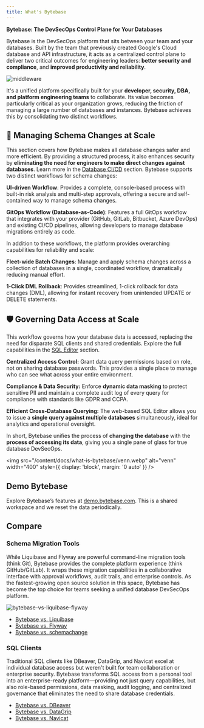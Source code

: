 ```yaml
---
title: What's Bytebase
---
```


**Bytebase: The DevSecOps Control Plane for Your Databases**

Bytebase is the DevSecOps platform that sits between your team and your databases. Built by the team that previously created Google's Cloud database and API infrastructure, it acts as a centralized control plane to deliver two critical outcomes for engineering leaders: **better security and compliance**, and **improved productivity and reliability**.

![middleware](/content/docs/what-is-bytebase/middleware.webp)

It's a unified platform specifically built for your **developer, security, DBA, and platform engineering teams** to collaborate. Its value becomes particularly critical as your organization grows, reducing the friction of managing a large number of databases and instances. Bytebase achieves this by consolidating two distinct workflows.

## 🚀 Managing Schema Changes at Scale

This section covers how Bytebase makes all database changes safer and more efficient. By providing a structured process, it also enhances security by **eliminating the need for engineers to make direct changes against databases**. Learn more in the [Database CI/CD](/change-database/change-workflow) section. Bytebase supports two distinct workflows for schema changes:

**UI-driven Workflow**: Provides a complete, console-based process with built-in risk analysis and multi-step approvals, offering a secure and self-contained way to manage schema changes.

**GitOps Workflow (Database-as-Code)**: Features a full GitOps workflow that integrates with your provider (GitHub, GitLab, Bitbucket, Azure DevOps) and existing CI/CD pipelines, allowing developers to manage database migrations entirely as code.

In addition to these workflows, the platform provides overarching capabilities for reliability and scale:

**Fleet-wide Batch Changes**: Manage and apply schema changes across a collection of databases in a single, coordinated workflow, dramatically reducing manual effort.

**1-Click DML Rollback**: Provides streamlined, 1-click rollback for data changes (DML), allowing for instant recovery from unintended UPDATE or DELETE statements.

## 🛡️ Governing Data Access at Scale

This workflow governs how your database data is accessed, replacing the need for disparate SQL clients and shared credentials. Explore the full capabilities in the [SQL Editor](/sql-editor/overview) section.

**Centralized Access Control:** Grant data query permissions based on role, not on sharing database passwords. This provides a single place to manage who can see what across your entire environment.

**Compliance & Data Security:** Enforce **dynamic data masking** to protect sensitive PII and maintain a complete audit log of every query for compliance with standards like GDPR and CCPA.

**Efficient Cross-Database Querying:** The web-based SQL Editor allows you to issue a **single query against multiple databases** simultaneously, ideal for analytics and operational oversight.

In short, Bytebase unifies the process of **changing the database** with the **process of accessing its data**, giving you a single pane of glass for true database DevSecOps.

<img
  src="/content/docs/what-is-bytebase/venn.webp"
  alt="venn"
  width="400"
  style={{ display: 'block', margin: '0 auto' }}
/>

## Demo Bytebase

Explore Bytebase’s features at [demo.bytebase.com](https://demo.bytebase.com). This is a shared workspace and we reset the data periodically.

## Compare

### Schema Migration Tools

While Liquibase and Flyway are powerful command-line migration tools (think Git), Bytebase provides the complete platform experience (think GitHub/GitLab). It wraps these migration capabilities in a collaborative interface with approval workflows, audit trails, and enterprise controls. As the fastest-growing open source solution in this space, Bytebase has become the top choice for teams seeking a unified database DevSecOps platform.

![bytebase-vs-liquibase-flyway](/content/docs/what-is-bytebase/bytebase-vs-liquibase-flyway-schemachange.webp)

- [Bytebase vs. Liquibase](https://www.bytebase.com/blog/bytebase-vs-liquibase/)
- [Bytebase vs. Flyway](https://www.bytebase.com/blog/bytebase-vs-flyway/)
- [Bytebase vs. schemachange](https://www.bytebase.com/blog/snowflake-schema-change/)

### SQL Clients

Traditional SQL clients like DBeaver, DataGrip, and Navicat excel at individual database access but weren't built for team collaboration or enterprise security. Bytebase transforms SQL access from a personal tool into an enterprise-ready platform—providing not just query capabilities, but also role-based permissions, data masking, audit logging, and centralized governance that eliminates the need to share database credentials.

- [Bytebase vs. DBeaver](https://www.bytebase.com/blog/bytebase-vs-dbeaver/)
- [Bytebase vs. DataGrip](https://www.bytebase.com/blog/bytebase-vs-datagrip/)
- [Bytebase vs. Navicat](https://www.bytebase.com/blog/stop-using-navicat/)
